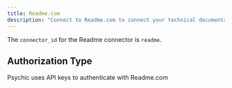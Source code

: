 ```yaml
---
title: Readme.com
description: "Connect to Readme.com to connect your technical documentation"
---
```


The `connector_id` for the Readme connector is `readme`.

## Authorization Type
Psychic uses API keys to authenticate with Readme.com

